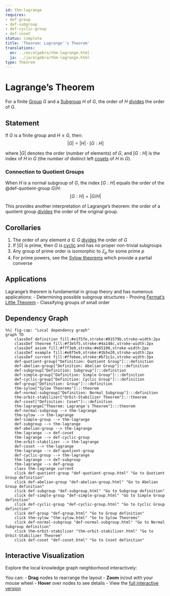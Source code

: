 ```yaml
---
id: thm-lagrange
requires:
- def-group
- def-subgroup
- def-cyclic-group
- def-coset
status: complete
title: 'Theorem: Lagrange''s Theorem'
translations:
  en: ../en/algebra/thm-lagrange.html
  ja: ../ja/algebra/thm-lagrange.html
type: Theorem
---
```


# Lagrange's Theorem {#thm-lagrange}

For a finite [Group](def-group.qmd) $G$ and a [Subgroup](def-subgroup.qmd) $H$ of $G$, the order of $H$ [divides](../number-theory/def-divisibility.qmd) the order of $G$.

## Statement

If $G$ is a finite group and $H \leq G$, then:
$$|G| = |H| \cdot [G:H]$$

where $|G|$ denotes the order (number of elements) of $G$, and $[G:H]$ is the index of $H$ in $G$ (the number of distinct left [cosets](def-coset.qmd) of $H$ in $G$).

### Connection to Quotient Groups

When $H$ is a normal subgroup of $G$, the index $[G:H]$ equals the order of the @def-quotient-group $G/H$:
$$[G:H] = |G/H|$$

This provides another interpretation of Lagrange's theorem: the order of a quotient group [divides](../number-theory/def-divisibility.qmd) the order of the original group.

## Corollaries

1. The order of any element $a \in G$ [divides](../number-theory/def-divisibility.qmd) the order of $G$
2. If $|G|$ is prime, then $G$ is [cyclic](def-cyclic-group.qmd) and has no proper non-trivial subgroups
3. Any group of prime order is isomorphic to $\mathbb{Z}_p$ for some prime $p$
4. For prime powers, see the [Sylow theorems](thm-sylow.qmd) which provide a partial converse

## Applications

Lagrange's theorem is fundamental in group theory and has numerous applications:
- Determining possible subgroup structures
- Proving [Fermat's Little Theorem](../number-theory/thm-fermat-little.qmd)
- Classifying groups of small order

## Dependency Graph

```mermaid
%%| fig-cap: "Local dependency graph"
graph TD
    classDef definition fill:#e1f5fe,stroke:#01579b,stroke-width:2px
    classDef theorem fill:#f3e5f5,stroke:#4a148c,stroke-width:2px
    classDef axiom fill:#fff3e0,stroke:#e65100,stroke-width:2px
    classDef example fill:#e8f5e9,stroke:#1b5e20,stroke-width:2px
    classDef current fill:#ffebee,stroke:#b71c1c,stroke-width:3px
    def-quotient-group["Definition: Quotient Group"]:::definition
    def-abelian-group["Definition: Abelian Group"]:::definition
    def-subgroup["Definition: Subgroup"]:::definition
    def-simple-group["Definition: Simple Group"]:::definition
    def-cyclic-group["Definition: Cyclic Group"]:::definition
    def-group["Definition: Group"]:::definition
    thm-sylow["Sylow Theorems"]:::theorem
    def-normal-subgroup["Definition: Normal Subgroup"]:::definition
    thm-orbit-stabilizer["Orbit-Stabilizer Theorem"]:::theorem
    def-coset["Definition: Coset"]:::definition
    thm-lagrange["Theorem: Lagrange's Theorem"]:::theorem
    def-normal-subgroup --> thm-lagrange
    thm-sylow --> thm-lagrange
    def-simple-group --> thm-lagrange
    def-subgroup --> thm-lagrange
    def-abelian-group --> thm-lagrange
    thm-lagrange --> def-coset
    thm-lagrange --> def-cyclic-group
    thm-orbit-stabilizer --> thm-lagrange
    def-coset --> thm-lagrange
    thm-lagrange --> def-quotient-group
    def-cyclic-group --> thm-lagrange
    thm-lagrange --> def-subgroup
    thm-lagrange --> def-group
    class thm-lagrange current
    click def-quotient-group "def-quotient-group.html" "Go to Quotient Group definition"
    click def-abelian-group "def-abelian-group.html" "Go to Abelian Group definition"
    click def-subgroup "def-subgroup.html" "Go to Subgroup definition"
    click def-simple-group "def-simple-group.html" "Go to Simple Group definition"
    click def-cyclic-group "def-cyclic-group.html" "Go to Cyclic Group definition"
    click def-group "def-group.html" "Go to Group definition"
    click thm-sylow "thm-sylow.html" "Go to Sylow Theorems"
    click def-normal-subgroup "def-normal-subgroup.html" "Go to Normal Subgroup definition"
    click thm-orbit-stabilizer "thm-orbit-stabilizer.html" "Go to Orbit-Stabilizer Theorem"
    click def-coset "def-coset.html" "Go to Coset definition"
```

## Interactive Visualization

Explore the local knowledge graph neighborhood interactively:

::: {.graph-viz data-id="thm-lagrange" data-width="700" data-height="500"}
:::

You can:
- **Drag** nodes to rearrange the layout
- **Zoom** in/out with your mouse wheel
- **Hover** over nodes to see details
- View the [full interactive version](../../output/interactive/thm-lagrange.html){target="_blank"}
